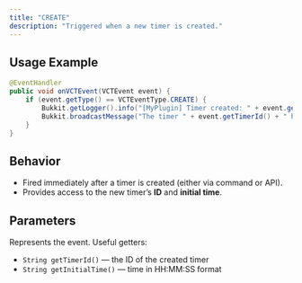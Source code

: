 ```yaml
---
title: "CREATE"
description: "Triggered when a new timer is created."
---
```


## Usage Example

```java
@EventHandler
public void onVCTEvent(VCTEvent event) {
    if (event.getType() == VCTEventType.CREATE) {
        Bukkit.getLogger().info("[MyPlugin] Timer created: " + event.getTimerId());
        Bukkit.broadcastMessage("The timer " + event.getTimerId() + " has started (" + event.getInitialTime() + ")");
    }
}
```

## Behavior

* Fired immediately after a timer is created (either via command or API).
* Provides access to the new timer’s **ID** and **initial time**.

## Parameters

<ResponseField name="event" type="VCTEvent">
  Represents the event. Useful getters:  

* `String getTimerId()` — the ID of the created timer
* `String getInitialTime()` — time in HH:MM:SS format

</ResponseField>